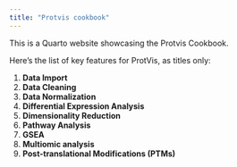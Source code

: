 ```yaml
---
title: "Protvis cookbook"
---
```


This is a Quarto website showcasing the Protvis Cookbook.

Here's the list of key features for ProtVis, as titles only:

1.  **Data Import**
2.  **Data Cleaning**
4.  **Data Normalization**
3.  **Differential Expression Analysis**
5.  **Dimensionality Reduction**
4.  **Pathway Analysis**
4.  **GSEA**
4.  **Multiomic analysis**
5.  **Post-translational Modifications (PTMs)**


```{=openxml}
<w:p><w:r><w:br w:type="page"/></w:r></w:p>
```
